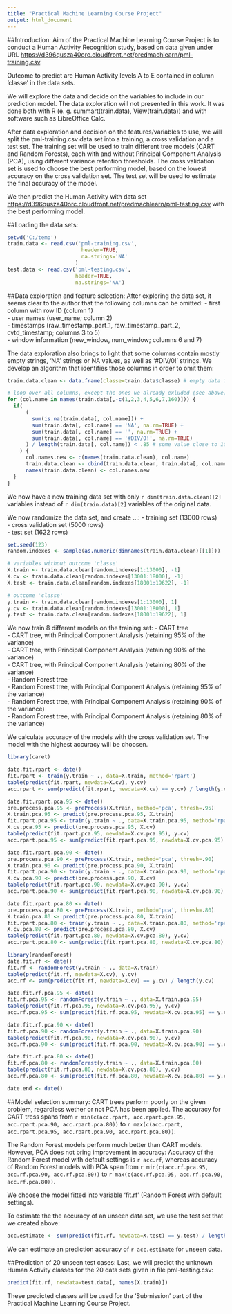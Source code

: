 ```yaml
---
title: "Practical Machine Learning Course Project"
output: html_document
---
```


##Introduction:
Aim of the Practical Machine Learning Course Project is to conduct a Human Activity Recognition study, based on data given under URL [https://d396qusza40orc.cloudfront.net/predmachlearn/pml-training.csv](https://d396qusza40orc.cloudfront.net/predmachlearn/pml-training.csv).

Outcome to predict are Human Activity levels A to E contained in column 'classe' in the data sets.

We will explore the data and decide on the variables to include in our prediction model. 
The data exploration will not presented in this work. 
It was done both with R (e. g. summart(train.data), View(train.data)) and with software such as LibreOffice Calc.

After data exploration and decision on the features/variables to use, we will split the pml-training.csv data set into a training, a cross validation and a test set.
The training set will be used to train different tree models (CART and Random Forests), each with and without Principal Component Analysis (PCA), using different variance retention thresholds.
The cross validation set is used to choose the best performing model, based on the lowest accuracy on the cross validation set.
The test set will be used to estimate the final accuracy of the model.

We then predict the Human Activity with data set [https://d396qusza40orc.cloudfront.net/predmachlearn/pml-testing.csv](https://d396qusza40orc.cloudfront.net/predmachlearn/pml-testing.csv) with the best performing model.

##Loading the data sets:

```r
setwd('C:/temp')
train.data <- read.csv('pml-training.csv', 
                        header=TRUE, 
                        na.strings='NA'
                      )
test.data <- read.csv('pml-testing.csv', 
                      header=TRUE, 
                      na.strings='NA')
```

##Data exploration and feature selection:
After exploring the data set, it seems clear to the author that the following columns can be omitted:
- first column with row ID (column 1)  
- user names (user_name; column 2)  
- timestamps (raw_timestamp_part_1, raw_timestamp_part_2, cvtd_timestamp; columns 3 to 5)  
- window information (new_window, num_window; columns 6 and 7)  

The data exploration also brings to light that some columns contain mostly empty strings, 'NA' strings or NA values, as well as '#DIV/0!' strings. 
We develop an algorithm that identifies those columns in order to omit them:

```r

train.data.clean <- data.frame(classe=train.data$classe) # empty data frame, only with 'classe' as first column

# loop over all columns, except the ones we already exluded (see above)
for (col.name in names(train.data[,-c(1,2,3,4,5,6,7,160)])) {
  if(
      (
        sum(is.na(train.data[, col.name])) + 
        sum(train.data[, col.name] == 'NA', na.rm=TRUE) + 
        sum(train.data[, col.name] == '', na.rm=TRUE) +
        sum(train.data[, col.name] == '#DIV/0!', na.rm=TRUE)  
      ) / length(train.data[, col.name]) < .85 # some value close to 100%
    ) {
      col.names.new <- c(names(train.data.clean), col.name)
      train.data.clean <- cbind(train.data.clean, train.data[, col.name])
      names(train.data.clean) <- col.names.new
  } 
}
```

We now have a new training data set with only `r dim(train.data.clean)[2]` variables instead of `r dim(train.data)[2]` variables of the original data.

We now randomize the data set, and create ...:
- training set (13000 rows)  
- cross validation set (5000 rows)  
- test set (1622 rows)  

```r
set.seed(123)
random.indexes <- sample(as.numeric(dimnames(train.data.clean)[[1]]))

# variables without outcome 'classe'
X.train <- train.data.clean[random.indexes[1:13000], -1] 
X.cv <- train.data.clean[random.indexes[13001:18000], -1]
X.test <- train.data.clean[random.indexes[18001:19622], -1]

# outcome 'classe'
y.train <- train.data.clean[random.indexes[1:13000], 1]
y.cv <- train.data.clean[random.indexes[13001:18000], 1]
y.test <- train.data.clean[random.indexes[18001:19622], 1]
```

We now train 8 different models on the training set:
- CART tree  
- CART tree, with Principal Component Analysis (retaining 95% of the variance)  
- CART tree, with Principal Component Analysis (retaining 90% of the variance)  
- CART tree, with Principal Component Analysis (retaining 80% of the variance)  
- Random Forest tree  
- Random Forest tree, with Principal Component Analysis (retaining 95% of the variance)  
- Random Forest tree, with Principal Component Analysis (retaining 90% of the variance)  
- Random Forest tree, with Principal Component Analysis (retaining 80% of the variance)  

We calculate accuracy of the models with the cross validation set.
The model with the highest accuracy will be choosen. 

```r
library(caret)

date.fit.rpart <- date()
fit.rpart <- train(y.train ~ ., data=X.train, method='rpart')
table(predict(fit.rpart, newdata=X.cv), y.cv)
acc.rpart <- sum(predict(fit.rpart, newdata=X.cv) == y.cv) / length(y.cv)

date.fit.rpart.pca.95 <- date()
pre.process.pca.95 <- preProcess(X.train, method='pca', thresh=.95)
X.train.pca.95 <- predict(pre.process.pca.95, X.train)
fit.rpart.pca.95 <- train(y.train ~ ., data=X.train.pca.95, method='rpart')
X.cv.pca.95 <- predict(pre.process.pca.95, X.cv)
table(predict(fit.rpart.pca.95, newdata=X.cv.pca.95), y.cv)
acc.rpart.pca.95 <- sum(predict(fit.rpart.pca.95, newdata=X.cv.pca.95) == y.cv) / length(y.cv)

date.fit.rpart.pca.90 <- date()
pre.process.pca.90 <- preProcess(X.train, method='pca', thresh=.90)
X.train.pca.90 <- predict(pre.process.pca.90, X.train)
fit.rpart.pca.90 <- train(y.train ~ ., data=X.train.pca.90, method='rpart')
X.cv.pca.90 <- predict(pre.process.pca.90, X.cv)
table(predict(fit.rpart.pca.90, newdata=X.cv.pca.90), y.cv)
acc.rpart.pca.90 <- sum(predict(fit.rpart.pca.90, newdata=X.cv.pca.90) == y.cv) / length(y.cv)

date.fit.rpart.pca.80 <- date()
pre.process.pca.80 <- preProcess(X.train, method='pca', thresh=.80)
X.train.pca.80 <- predict(pre.process.pca.80, X.train)
fit.rpart.pca.80 <- train(y.train ~ ., data=X.train.pca.80, method='rpart')
X.cv.pca.80 <- predict(pre.process.pca.80, X.cv)
table(predict(fit.rpart.pca.80, newdata=X.cv.pca.80), y.cv)
acc.rpart.pca.80 <- sum(predict(fit.rpart.pca.80, newdata=X.cv.pca.80) == y.cv) / length(y.cv)

library(randomForest)
date.fit.rf <- date()
fit.rf <- randomForest(y.train ~ ., data=X.train)
table(predict(fit.rf, newdata=X.cv), y.cv)
acc.rf <- sum(predict(fit.rf, newdata=X.cv) == y.cv) / length(y.cv)

date.fit.rf.pca.95 <- date()
fit.rf.pca.95 <- randomForest(y.train ~ ., data=X.train.pca.95)
table(predict(fit.rf.pca.95, newdata=X.cv.pca.95), y.cv)
acc.rf.pca.95 <- sum(predict(fit.rf.pca.95, newdata=X.cv.pca.95) == y.cv) / length(y.cv)

date.fit.rf.pca.90 <- date()
fit.rf.pca.90 <- randomForest(y.train ~ ., data=X.train.pca.90)
table(predict(fit.rf.pca.90, newdata=X.cv.pca.90), y.cv)
acc.rf.pca.90 <- sum(predict(fit.rf.pca.90, newdata=X.cv.pca.90) == y.cv) / length(y.cv)

date.fit.rf.pca.80 <- date()
fit.rf.pca.80 <- randomForest(y.train ~ ., data=X.train.pca.80)
table(predict(fit.rf.pca.80, newdata=X.cv.pca.80), y.cv)
acc.rf.pca.80 <- sum(predict(fit.rf.pca.80, newdata=X.cv.pca.80) == y.cv) / length(y.cv)

date.end <- date()
```

##Model selection summary:
CART trees perform poorly on the given problem, regardless wether or not PCA has been applied. 
The accuracy for CART tress spans from `r min(c(acc.rpart, acc.rpart.pca.95, acc.rpart.pca.90, acc.rpart.pca.80))` to `r max(c(acc.rpart, acc.rpart.pca.95, acc.rpart.pca.90, acc.rpart.pca.80))`.

The Random Forest models perform much better than CART models. 
However, PCA does not bring improvement in accuracy:
Accuracy of the Random Forest model with default settings is `r acc.rf`, whereas accuracy of Random Forest models with PCA span from `r min(c(acc.rf.pca.95, acc.rf.pca.90, acc.rf.pca.80))` to `r max(c(acc.rf.pca.95, acc.rf.pca.90, acc.rf.pca.80))`.

We choose the model fitted into variable 'fit.rf' (Random Forest with default settings).

To estimate the the accuracy of an unseen data set, we use the test set that we created above:

```r
acc.estimate <- sum(predict(fit.rf, newdata=X.test) == y.test) / length(y.test)
```

We can estimate an prediction accuracy of `r acc.estimate` for unseen data.

##Prediction of 20 unseen test cases:
Last, we will predict the unknown Human Activity classes for the 20 data sets given in file pml-testing.csv:

```r
predict(fit.rf, newdata=test.data[, names(X.train)])
```

These predicted classes will be used for the 'Submission' part of the Practical Machine Learning Course Project.
